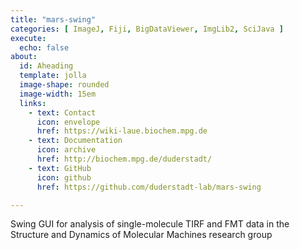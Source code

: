 ```yaml
---
title: "mars-swing"
categories: [ ImageJ, Fiji, BigDataViewer, ImgLib2, SciJava ]
execute:
  echo: false
about:
  id: Aheading
  template: jolla
  image-shape: rounded
  image-width: 15em
  links:
    - text: Contact
      icon: envelope
      href: https://wiki-laue.biochem.mpg.de
    - text: Documentation
      icon: archive
      href: http://biochem.mpg.de/duderstadt/
    - text: GitHub
      icon: github
      href: https://github.com/duderstadt-lab/mars-swing

---
```


::: {.alignleft}

Swing GUI for analysis of single-molecule TIRF and FMT data in the Structure and Dynamics of Molecular Machines research group

:::
